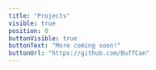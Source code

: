 ---
title: "Projects"
visible: true
position: 0
buttonVisible: true
buttonText: "More coming soon!"
buttonUrl: "https://github.com/BuffCan"
---
